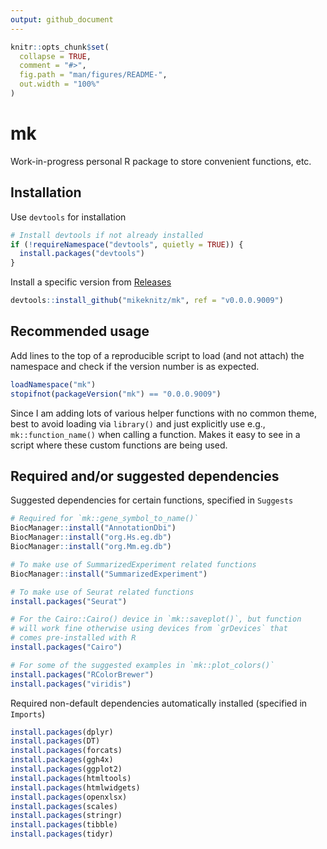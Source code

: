 ```yaml
---
output: github_document
---
```


<!-- README.md is generated from README.Rmd. Please edit that file -->

```r
knitr::opts_chunk$set(
  collapse = TRUE,
  comment = "#>",
  fig.path = "man/figures/README-",
  out.width = "100%"
)
```

# mk

Work-in-progress personal R package to store convenient functions, etc.

## Installation

Use `devtools` for installation

``` r
# Install devtools if not already installed
if (!requireNamespace("devtools", quietly = TRUE)) {
  install.packages("devtools")
}
```

Install a specific version from [Releases](https://github.com/mikeknitz/mk/releases)

``` r
devtools::install_github("mikeknitz/mk", ref = "v0.0.0.9009")
```

## Recommended usage

Add lines to the top of a reproducible script to load (and not attach) the namespace and check if the version number is as expected.

``` r
loadNamespace("mk")
stopifnot(packageVersion("mk") == "0.0.0.9009")
```

Since I am adding lots of various helper functions with no common theme, best to avoid loading via `library()` and just explicitly use e.g., `mk::function_name()` when calling a function. Makes it easy to see in a script where these custom functions are being used.

## Required and/or suggested dependencies

Suggested dependencies for certain functions, specified in `Suggests`

``` r
# Required for `mk::gene_symbol_to_name()`
BiocManager::install("AnnotationDbi")
BiocManager::install("org.Hs.eg.db")
BiocManager::install("org.Mm.eg.db")

# To make use of SummarizedExperiment related functions
BiocManager::install("SummarizedExperiment")

# To make use of Seurat related functions
install.packages("Seurat")

# For the Cairo::Cairo() device in `mk::saveplot()`, but function
# will work fine otherwise using devices from `grDevices` that
# comes pre-installed with R
install.packages("Cairo")

# For some of the suggested examples in `mk::plot_colors()` 
install.packages("RColorBrewer")
install.packages("viridis")
```

Required non-default dependencies automatically installed (specified in `Imports`)

``` r
install.packages(dplyr)
install.packages(DT)
install.packages(forcats)
install.packages(ggh4x)
install.packages(ggplot2)
install.packages(htmltools)
install.packages(htmlwidgets)
install.packages(openxlsx)
install.packages(scales)
install.packages(stringr)
install.packages(tibble)
install.packages(tidyr)
```
